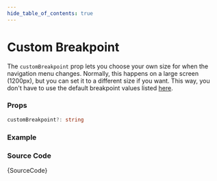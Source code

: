 ```yaml
---
hide_table_of_contents: true
---
```



# Custom Breakpoint

The `customBreakpoint` prop lets you choose your own size for when the navigation menu changes. Normally, this happens on a large screen (1200px), but you can set it to a different size if you want. This way, you don't have to use the default breakpoint values listed [here](/docs/menu-examples/vertical-examples/vertical-nav/breakpoint).

### Props

```ts noCopy
customBreakpoint?: string
```

### Example

<IframeWindow url='https://demos.themeselection.com/materio-mui-nextjs-admin-template/demo-1/en/menu-examples/vertical-menu/vertical-nav/custom-breakpoint' />

### Source Code

<TsToJsCodeSnippet>{SourceCode}</TsToJsCodeSnippet>
